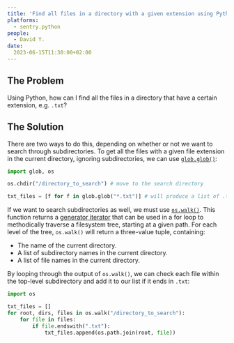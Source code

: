```yaml
---
title: 'Find all files in a directory with a given extension using Python'
platforms: 
  - sentry.python
people: 
  - David Y.
date: 
  2023-06-15T11:30:00+02:00
---
```


## The Problem

Using Python, how can I find all the files in a directory that have a certain extension, e.g. `.txt`?

## The Solution

There are two ways to do this, depending on whether or not we want to search through subdirectories. To get all the files with a given file extension in the current directory, ignoring subdirectories, we can use [`glob.glob()`](https://docs.python.org/3/library/glob.html):

```python
import glob, os

os.chdir("/directory_to_search") # move to the search directory

txt_files = [f for f in glob.glob("*.txt")] # will produce a list of .txt files
```

If we want to search subdirectories as well, we must use [`os.walk()`](https://docs.python.org/3/library/os.html#os.walk). This function returns a [generator iterator](https://docs.python.org/3/glossary.html#term-generator-iterator) that can be used in a for loop to methodically traverse a filesystem tree, starting at a given path. For each level of the tree, `os.walk()` will return a three-value tuple, containing:

* The name of the current directory.
* A list of subdirectory names in the current directory.
* A list of file names in the current directory.

By looping through the output of `os.walk()`, we can check each file within the top-level subdirectory and add it to our list if it ends in `.txt`:

```python
import os

txt_files = []
for root, dirs, files in os.walk("/directory_to_search"):
    for file in files:
        if file.endswith(".txt"):
            txt_files.append(os.path.join(root, file))
```
